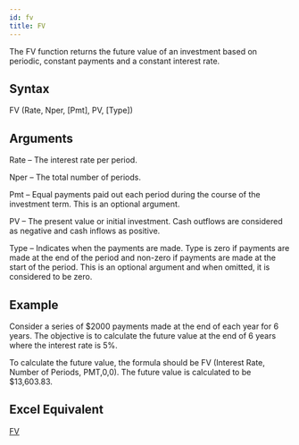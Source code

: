 ```yaml
---
id: fv
title: FV
---
```

The FV function returns the future value of an investment based on periodic, constant payments and a constant interest rate.

## Syntax
FV (Rate, Nper, [Pmt], PV, [Type])

## Arguments
Rate – The interest rate per period. 

Nper – The total number of periods.

Pmt – Equal payments paid out each period during the course of the investment term. This is an optional argument.

PV  –  The present value or initial investment. Cash outflows are considered as negative and cash inflows as positive.

Type – Indicates when the payments are made. Type is zero if payments are made at the end of the period and non-zero if payments are made at the start of the period. This is an optional argument and when omitted, it is considered to be zero.

## Example
Consider a series of $2000 payments made at the end of each year for 6 years. The objective is to calculate the future value at the end of 6 years where the interest rate is 5%.  

To calculate the future value, the formula should be FV (Interest Rate, Number of Periods, PMT,0,0).
The future value is calculated to be $13,603.83.

## Excel Equivalent
[FV](https://support.office.com/en-us/article/FV-function-2EEF9F44-A084-4C61-BDD8-4FE4BB1B71B3)
